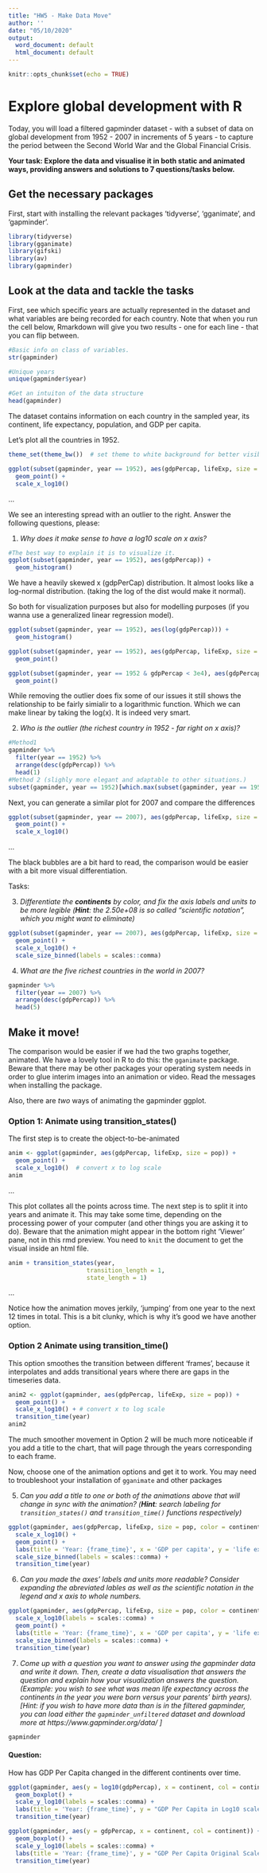 ```yaml
---
title: "HW5 - Make Data Move"
author: ''
date: "05/10/2020"
output:
  word_document: default
  html_document: default
---
```


```r
knitr::opts_chunk$set(echo = TRUE)
```

#  Explore global development with R
Today, you will load a filtered gapminder dataset -  with a subset of data on global development from 1952 - 2007 in increments of 5 years - to capture the period between the Second World War and the Global Financial Crisis. 

**Your task: Explore the data and visualise it in both static and animated ways, providing answers and solutions to 7 questions/tasks below.**

## Get the necessary packages
First, start with installing the relevant packages 'tidyverse', 'gganimate', and 'gapminder'.

```r
library(tidyverse)
library(gganimate)
library(gifski)
library(av)
library(gapminder)
```

## Look at the data and tackle the tasks
First, see which specific years are actually represented in the dataset and what variables are being recorded for each country. Note that when you run the cell below, Rmarkdown will give you two results - one for each line - that you can flip between.
```r
#Basic info on class of variables.
str(gapminder)
```


```r
#Unique years
unique(gapminder$year)
```


```r
#Get an intuiton of the data structure
head(gapminder)
```

The dataset contains information on each country in the sampled year, its continent, life expectancy, population, and GDP per capita.

Let's plot all the countries in 1952.
```r
theme_set(theme_bw())  # set theme to white background for better visibility

ggplot(subset(gapminder, year == 1952), aes(gdpPercap, lifeExp, size = pop)) +
  geom_point() +
  scale_x_log10() 
```

...

We see an interesting spread with an outlier to the right. Answer the following questions, please:


1. *Why does it make sense to have a log10 scale on x axis?*
```r
#The best way to explain it is to visualize it.
ggplot(subset(gapminder, year == 1952), aes(gdpPercap)) +
  geom_histogram()
```
We have a heavily skewed x (gdpPerCap) distribution. It almost looks like a log-normal distribution. (taking the log of the dist would make it normal). 

So both for visualization purposes but also for modelling purposes (if you wanna use a generalized linear regression model). 
```r
ggplot(subset(gapminder, year == 1952), aes(log(gdpPercap))) +
  geom_histogram()
```


```r
ggplot(subset(gapminder, year == 1952), aes(gdpPercap, lifeExp, size = pop)) +
  geom_point()

```

```r
ggplot(subset(gapminder, year == 1952 & gdpPercap < 3e4), aes(gdpPercap, lifeExp, size = pop)) +
  geom_point()

```
While removing the outlier does fix some of our issues it still shows the relationship to be fairly simialir to a logarithmic function. Which we can make linear by taking the log(x). It is indeed very smart. 

2. *Who is the outlier (the richest country in 1952 - far right on x axis)?* 
```r
#Method1
gapminder %>% 
  filter(year == 1952) %>% 
  arrange(desc(gdpPercap)) %>% 
  head(1)
#Method 2 (slighly more elegant and adaptable to other situations.)
subset(gapminder, year == 1952)[which.max(subset(gapminder, year == 1952)$gdpPercap),]
```


Next, you can generate a similar plot for 2007 and compare the differences
```r
ggplot(subset(gapminder, year == 2007), aes(gdpPercap, lifeExp, size = pop)) +
  geom_point() +
  scale_x_log10() 
```

...

The black bubbles are a bit hard to read, the comparison would be easier with a bit more visual differentiation.

Tasks:

3. *Differentiate the **continents** by color, and fix the axis labels and units to be more legible (**Hint**: the 2.50e+08 is so called "scientific notation", which you might want to eliminate)*
```r

ggplot(subset(gapminder, year == 2007), aes(gdpPercap, lifeExp, size = pop, color = continent)) +
  geom_point() +
  scale_x_log10() + 
  scale_size_binned(labels = scales::comma)

```


4. *What are the five richest countries in the world in 2007?*

```r
gapminder %>% 
  filter(year == 2007) %>% 
  arrange(desc(gdpPercap)) %>% 
  head(5)

```



##  Make it move!

The comparison would be easier if we had the two graphs together, animated. We have a lovely tool in R to do this: the `gganimate` package. Beware that there may be other packages your operating system needs in order to glue interim images into an animation or video. Read the messages when installing the package.

Also, there are *two* ways of animating the gapminder ggplot.

### Option 1: Animate using transition_states() 

The first step is to create the object-to-be-animated
```r
anim <- ggplot(gapminder, aes(gdpPercap, lifeExp, size = pop)) +
  geom_point() +
  scale_x_log10()  # convert x to log scale
anim
```

...

This plot collates all the points across time. The next step is to split it into years and animate it. This may take some time, depending on the processing power of your computer (and other things you are asking it to do). Beware that the animation might appear in the bottom right 'Viewer' pane, not in this rmd preview. You need to `knit` the document to get the visual inside an html file.

```r
anim + transition_states(year, 
                      transition_length = 1,
                      state_length = 1)

```
...

Notice how the animation moves jerkily, 'jumping' from one year to the next 12 times in total. This is a bit clunky, which is why it's good we have another option. 


### Option 2 Animate using transition_time()
This option smoothes the transition between different 'frames', because it interpolates and adds transitional years where there are gaps in the timeseries data.

```r
anim2 <- ggplot(gapminder, aes(gdpPercap, lifeExp, size = pop)) +
  geom_point() +
  scale_x_log10() + # convert x to log scale
  transition_time(year)
anim2
```

The much smoother movement in Option 2 will be much more noticeable if you add a title to the chart, that will page through the years corresponding to each frame.

Now, choose one of the animation options and get it to work. You may need to troubleshoot your installation of `gganimate` and other packages 


5. *Can you add a title to one or both of the animations above that will change* 
 *in sync with the animation?* *(**Hint**: search labeling for `transition_states()` and `transition_time()` functions respectively)*
```r
ggplot(gapminder, aes(gdpPercap, lifeExp, size = pop, color = continent)) +
  scale_x_log10() + 
  geom_point() +
  labs(title = 'Year: {frame_time}', x = 'GDP per capita', y = 'life expectancy') +
  scale_size_binned(labels = scales::comma) +
  transition_time(year)

```


6. *Can you made the axes' labels and units more readable? Consider expanding the abreviated lables as well as the scientific notation in the legend and x axis to whole numbers.*
```r
ggplot(gapminder, aes(gdpPercap, lifeExp, size = pop, color = continent)) +
  scale_x_log10(labels = scales::comma) + 
  geom_point() +
  labs(title = 'Year: {frame_time}', x = 'GDP per capita', y = 'life expectancy') +
  scale_size_binned(labels = scales::comma) +
  transition_time(year)

```


7. *Come up with a question you want to answer using the gapminder data and write it down. Then, create a data visualisation that answers the question and explain how your visualization answers the question. (Example: you wish to see what was mean life expectancy across the continents in the year you were born versus your parents' birth years). [Hint: if you wish to have more data than is in the filtered gapminder, you can load either the `gapminder_unfiltered` dataset and download more at https://www.gapminder.org/data/ ]*

```r
gapminder
```

#### Question:
How has GDP Per Capita changed in the different continents over time. 

```r
ggplot(gapminder, aes(y = log10(gdpPercap), x = continent, col = continent)) + 
  geom_boxplot() + 
  scale_y_log10(labels = scales::comma) +
  labs(title = 'Year: {frame_time}', y = "GDP Per Capita in Log10 scale") +
  transition_time(year)
```

```r
ggplot(gapminder, aes(y = gdpPercap, x = continent, col = continent)) + 
  geom_boxplot() + 
  scale_y_log10(labels = scales::comma) +
  labs(title = 'Year: {frame_time}', y = "GDP Per Capita Original Scale") +
  transition_time(year)
```


